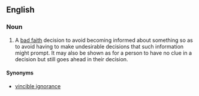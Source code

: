 ==English==

===Noun===
{{en-noun|sg=[[willful]] [[ignorance]]|-}}

# {{idiomatic|legal}} A [[bad faith]] decision to avoid becoming informed about something so as to avoid having to make undesirable decisions that such information might prompt. It may also be shown as for a person to have no clue in a decision but still goes ahead in their decision.

====Synonyms====
* {{sense|bad faith decision to remain ignorant}} [[vincible ignorance]]

{{attention|en|topic=legal}}